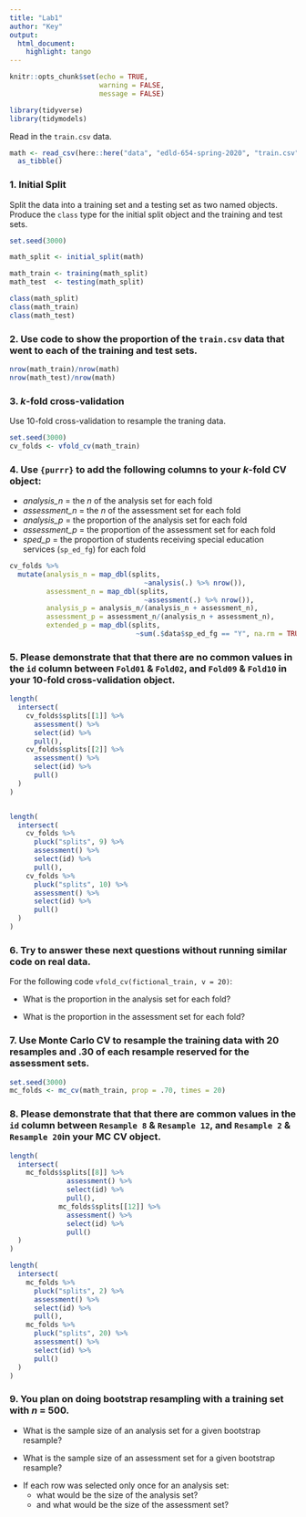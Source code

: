 ```yaml
---
title: "Lab1"
author: "Key"
output: 
  html_document:
    highlight: tango
---
```


```r
knitr::opts_chunk$set(echo = TRUE,
                      warning = FALSE,
                      message = FALSE)

library(tidyverse)
library(tidymodels)
```

Read in the `train.csv` data.

```r
math <- read_csv(here::here("data", "edld-654-spring-2020", "train.csv")) %>% 
  as_tibble()

```

### 1. Initial Split

Split the data into a training set and a testing set as two named objects. Produce the `class` type for the initial split object and the training and test sets.

```r
set.seed(3000)

math_split <- initial_split(math) 

math_train <- training(math_split)
math_test  <- testing(math_split)

class(math_split)
class(math_train)
class(math_test)
```

### 2. Use code to show the proportion of the `train.csv` data that went to each of the training and test sets.

```r
nrow(math_train)/nrow(math)
nrow(math_test)/nrow(math)
```

### 3. *k*-fold cross-validation

Use 10-fold cross-validation to resample the traning data.

```r

set.seed(3000)
cv_folds <- vfold_cv(math_train)
```

### 4. Use `{purrr}` to add the following columns to your *k*-fold CV object:
* *analysis_n* = the *n* of the analysis set for each fold
* *assessment_n* = the *n* of the assessment set for each fold
* *analysis_p* = the proportion of the analysis set for each fold
* *assessment_p* = the proportion of the assessment set for each fold
* *sped_p* = the proportion of students receiving special education services (`sp_ed_fg`) for each fold

```r

cv_folds %>% 
  mutate(analysis_n = map_dbl(splits,
                                 ~analysis(.) %>% nrow()), 
         assessment_n = map_dbl(splits,
                                 ~assessment(.) %>% nrow()),
         analysis_p = analysis_n/(analysis_n + assessment_n),
         assessment_p = assessment_n/(analysis_n + assessment_n),
         extended_p = map_dbl(splits,
                               ~sum(.$data$sp_ed_fg == "Y", na.rm = TRUE)/nrow(.$data)))
```

### 5. Please demonstrate that that there are **no** common values in the `id` column between `Fold01` & `Fold02`, and `Fold09` & `Fold10` in your 10-fold cross-validation object.

```r

length(
  intersect(
    cv_folds$splits[[1]] %>% 
      assessment() %>% 
      select(id) %>% 
      pull(), 
    cv_folds$splits[[2]] %>% 
      assessment() %>% 
      select(id) %>% 
      pull()
  )
)


length(
  intersect(
    cv_folds %>% 
      pluck("splits", 9) %>%
      assessment() %>%
      select(id) %>%
      pull(),
    cv_folds %>%
      pluck("splits", 10) %>%
      assessment() %>% 
      select(id) %>% 
      pull()
  )
)

```

### 6. Try to answer these next questions without running similar code on real data.

For the following code `vfold_cv(fictional_train, v = 20)`:

* What is the proportion in the analysis set for each fold?

<!-- .95 -->
* What is the proportion in the assessment set for each fold?

<!-- .05 -->

### 7. Use Monte Carlo CV to resample the training data with 20 resamples and .30 of each resample reserved for the assessment sets.

```r
set.seed(3000)
mc_folds <- mc_cv(math_train, prop = .70, times = 20)

```

### 8. Please demonstrate that that there **are** common values in the `id` column between `Resample 8` & `Resample 12`, and `Resample 2` & `Resample 20`in your MC CV object.

```r

length(
  intersect(
    mc_folds$splits[[8]] %>% 
              assessment() %>% 
              select(id) %>% 
              pull(), 
            mc_folds$splits[[12]] %>% 
              assessment() %>% 
              select(id) %>% 
              pull()
  )
)

length(
  intersect(
    mc_folds %>% 
      pluck("splits", 2) %>%
      assessment() %>%
      select(id) %>%
      pull(),
    mc_folds %>%
      pluck("splits", 20) %>%
      assessment() %>% 
      select(id) %>% 
      pull()
  )
)
```

### 9. You plan on doing bootstrap resampling with a training set with *n* = 500.

* What is the sample size of an analysis set for a given bootstrap resample?

<!-- *n* = 500 -->
* What is the sample size of an assessment set for a given bootstrap resample?

<!-- Will vary by boostrap resample. -->
* If each row was selected only once for an analysis set:
  + what would be the size of the analysis set?
  
  <!-- *n* = 500 -->
  + and what would be the size of the assessment set?
  
  <!-- *n* = 0 -->

